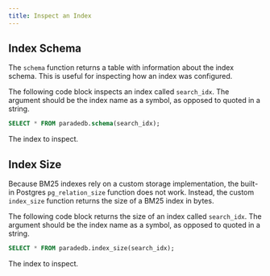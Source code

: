 ```yaml
---
title: Inspect an Index
---
```


## Index Schema

The `schema` function returns a table with information about the index schema. This is useful for inspecting how an index was configured.

The following code block inspects an index called `search_idx`. The argument should be the index name as a symbol, as opposed to quoted in a string.

```sql
SELECT * FROM paradedb.schema(search_idx);
```

<ParamField body="index" required>
	The index to inspect.
</ParamField>


## Index Size

Because BM25 indexes rely on a custom storage implementation, the built-in Postgres `pg_relation_size` function does not work. Instead, the custom
`index_size` function returns the size of a BM25 index in bytes.

The following code block returns the size of an index called `search_idx`. The argument should be the index name as a symbol, as opposed to quoted in a string.

```sql
SELECT * FROM paradedb.index_size(search_idx);
```

<ParamField body="index" required>
	The index to inspect.
</ParamField>

